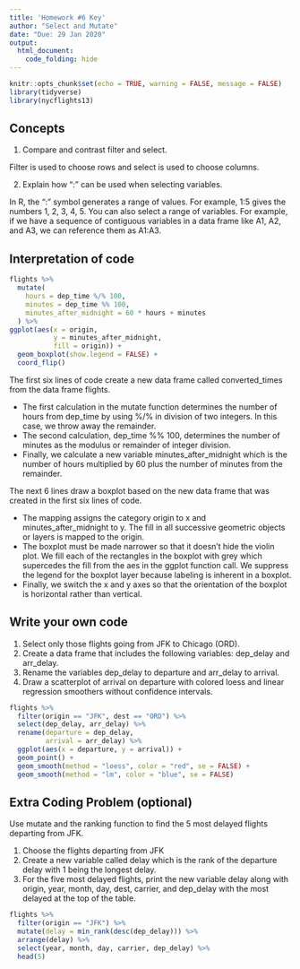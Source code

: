 ```yaml
---
title: 'Homework #6 Key'
author: "Select and Mutate"
date: "Due: 29 Jan 2020"
output:
  html_document:
    code_folding: hide
---
```


```r
knitr::opts_chunk$set(echo = TRUE, warning = FALSE, message = FALSE)
library(tidyverse)
library(nycflights13)
```

## Concepts  

1.  Compare and contrast filter and select.  

Filter is used to choose rows and select is used to choose columns.  

2.  Explain how ":" can be used when selecting variables.  

In R, the ":" symbol generates a range of values. For example, 1:5 gives the numbers 1, 2, 3, 4, 5. You can also select a range of variables. For example, if we have a sequence of contiguous variables in a data frame like A1, A2, and A3, we can reference them as A1:A3.

## Interpretation of code  

```r
flights %>%
  mutate(
    hours = dep_time %/% 100,
    minutes = dep_time %% 100,
    minutes_after_midnight = 60 * hours + minutes
  ) %>%
ggplot(aes(x = origin,
           y = minutes_after_midnight,
           fill = origin)) +
  geom_boxplot(show.legend = FALSE) +
  coord_flip()
```

The first six lines of code create a new data frame called converted_times from the data frame flights.

*  The first calculation in the mutate function determines the number of hours from dep_time by using %/% in division of two integers. In this case, we throw away the remainder.
*  The second calculation, dep_time %% 100, determines the number of minutes as the modulus or remainder of integer division.
*  Finally, we calculate a new variable minutes_after_midnight which is the number of hours multiplied by 60 plus the number of minutes from the remainder.    

The next 6 lines draw a boxplot based on the new data frame that was created in the first six lines of code.  

*  The mapping assigns the category origin to x and minutes_after_midnight to y. The fill in all successive geometric objects or layers is mapped to the origin.
*  The boxplot must be made narrower so that it doesn't hide the violin plot. We fill each of the rectangles in the boxplot with grey which supercedes the fill from the aes in the ggplot function call. We suppress the legend for the boxplot layer because labeling is inherent in a boxplot.
*  Finally, we switch the x and y axes so that the orientation of the boxplot is horizontal rather than vertical.  

## Write your own code

1.  Select only those flights going from JFK to Chicago (ORD).
1.  Create a data frame that includes the following variables: dep_delay and arr_delay.
1.  Rename the variables dep_delay to departure and arr_delay to arrival.
1.  Draw a scatterplot of arrival on departure with colored loess and linear regression smoothers without confidence intervals.


```r
flights %>% 
  filter(origin == "JFK", dest == "ORD") %>% 
  select(dep_delay, arr_delay) %>% 
  rename(departure = dep_delay,
         arrival = arr_delay) %>% 
  ggplot(aes(x = departure, y = arrival)) +
  geom_point() +
  geom_smooth(method = "loess", color = "red", se = FALSE) +
  geom_smooth(method = "lm", color = "blue", se = FALSE)
```  

## Extra Coding Problem **(optional)**

Use mutate and the ranking function to find the 5 most delayed flights departing from JFK.

1. Choose the flights departing from JFK
1. Create a new variable called delay which is the rank of the departure delay with 1 being the longest delay.
1. For the five most delayed flights, print the new variable delay along with origin, year, month, day, dest, carrier, and dep_delay with the most delayed at the top of the table.  

```r
flights %>% 
  filter(origin == "JFK") %>% 
  mutate(delay = min_rank(desc(dep_delay))) %>% 
  arrange(delay) %>% 
  select(year, month, day, carrier, dep_delay) %>% 
  head(5)
```  

